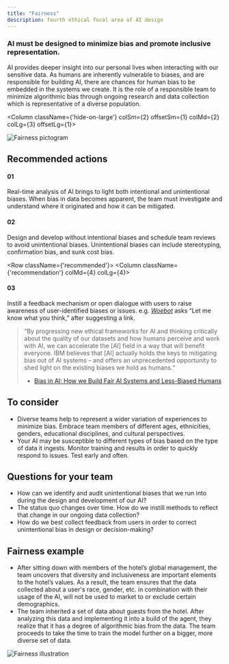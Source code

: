 ```yaml
---
title: "Fairness"
description: fourth ethical focal area of AI design
---
```



<Row className="opener">
<Column colSm={4} colMd={7} colLg={7}>

### AI must be designed to minimize bias and promote inclusive representation.

AI provides deeper insight into our personal lives when interacting with our sensitive data. As humans are inherently vulnerable to biases, and are responsible for building AI, there are chances for human bias to be embedded in the systems we create. It is the role of a responsible team to minimize algorithmic bias through ongoing research and data collection which is representative of a diverse population.

</Column>

<Column className={'hide-on-large'} colSm={2} offsetSm={1} colMd={2} colLg={3} offsetLg={1}>

![Fairness pictogram](../../images/ethics/fairness/Image_1.png)

</Column>
</Row>

<Row>
<Column colSm={4}>

## Recommended actions

</Column>
<Column className={'recommendation'} colMd={4} colLg={4}>

#### 01
Real-time analysis of AI brings to light both intentional and
unintentional biases. When bias in data becomes apparent, the
team must investigate and understand where it originated and how
it can be mitigated.

</Column>
<Column className={'recommendation'} colMd={4} colLg={4}>

#### 02
Design and develop without intentional biases and schedule team
reviews to avoid unintentional biases. Unintentional biases can
include stereotyping, confirmation bias, and sunk cost bias.

</Column>
</Row>

<Row className={'recommended'}>
<Column className={'recommendation'} colMd={4} colLg={4}>

#### 03
Instill a feedback mechanism or open dialogue with users to raise awareness of user-identified biases or issues. e.g. *[Woebot](https://woebot.io)* asks “Let me know what you think,” after suggesting a link.

</Column>
</Row>


> “By progressing new ethical frameworks for AI and thinking critically about the quality of our datasets and how humans perceive and work with AI, we can accelerate the [AI] field in a way that will benefit everyone. IBM believes that [AI] actually holds the keys to mitigating bias out of AI systems – and offers an unprecedented opportunity to shed light on the existing biases we hold as humans.“
>
> - [Bias in AI: How we Build Fair AI Systems and Less-Biased Humans](https://www.ibm.com/blogs/policy/bias-in-ai/)


<Row className="consider">
<Column colMd={7} colLg={7}>

## To consider

 - Diverse teams help to represent a wider variation of experiences
 to minimize bias. Embrace team members of different ages,
 ethnicities, genders, educational disciplines, and cultural
 perspectives.
 - Your AI may be susceptible to different types of bias based on
 the type of data it ingests. Monitor training and results in
 order to quickly respond to issues. Test early and often.


</Column>
</Row>



<Row className="questions">
<Column colMd={7} colLg={7}>

## Questions for your team

 - How can we identify and audit unintentional biases that we run
 into during the design and development of our AI?
 - The status quo changes over time. How do we instill methods to
 reflect that change in our ongoing data collection?
 - How do we best collect feedback from users in order to correct
 unintentional bias in design or decision-making?


</Column>
</Row>



<Row className="example">
<Column colMd={7} colLg={7}>

## Fairness example

 - After sitting down with members of the hotel’s global
 management, the team uncovers that diversity and inclusiveness
 are important elements to the hotel’s values. As a result, the
 team ensures that the data collected about a user's race,
 gender, etc. in combination with their usage of the AI, will not
 be used to market to or exclude certain demographics.
 - The team inherited a set of data about guests from the hotel.
 After analyzing this data and implementing it into a build of
 the agent, they realize that it has a degree of algorithmic bias
 from the data. The team proceeds to take the time to train the
 model further on a bigger, more diverse set of data.


</Column>
</Row>

![Fairness illustration](../../images/ethics/fairness/Image_2.png)

